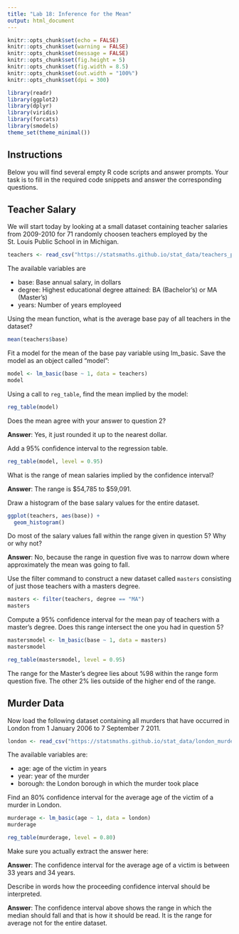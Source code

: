 ---
title: "Lab 18: Inference for the Mean"
output: html_document
---

```{r setup, include=FALSE}
knitr::opts_chunk$set(echo = FALSE)
knitr::opts_chunk$set(warning = FALSE)
knitr::opts_chunk$set(message = FALSE)
knitr::opts_chunk$set(fig.height = 5)
knitr::opts_chunk$set(fig.width = 8.5)
knitr::opts_chunk$set(out.width = "100%")
knitr::opts_chunk$set(dpi = 300)

library(readr)
library(ggplot2)
library(dplyr)
library(viridis)
library(forcats)
library(smodels)
theme_set(theme_minimal())
```

## Instructions

Below you will find several empty R code scripts and answer prompts. Your task
is to fill in the required code snippets and answer the corresponding
questions.

## Teacher Salary

We will start today by looking at a small dataset containing teacher
salaries from 2009-2010 for 71 randomly choosen teachers employed by the
St. Louis Public School in in Michigan.

```{r}
teachers <- read_csv("https://statsmaths.github.io/stat_data/teachers_pay.csv")
```

The available variables are

- base: Base annual salary, in dollars
- degree: Highest educational degree attained: BA (Bachelor's) or MA (Master's)
- years: Number of years employeed

Using the mean function, what is the average base pay of all teachers
in the dataset?

```{r}
mean(teachers$base)
```

Fit a model for the mean of the base pay variable using lm_basic. Save
the model as an object called "model":

```{r}
model <- lm_basic(base ~ 1, data = teachers)
model
```

Using a call to `reg_table`, find the mean implied by the model:

```{r}
reg_table(model)
```

Does the mean agree with your answer to question 2?

**Answer**: Yes, it just rounded it up to the nearest dollar.

Add a 95% confidence interval to the regression table.

```{r}
reg_table(model, level = 0.95)
```

What is the range of mean salaries implied by the confidence interval?

**Answer**: The range is $54,785 to $59,091.

Draw a histogram of the base salary values for the entire dataset.

```{r}
ggplot(teachers, aes(base)) +
  geom_histogram()
```

Do most of the salary values fall within the range given in question 5? Why
or why not?

**Answer**: No, because the range in question five was to narrow down where approximately the mean was going to fall.  

Use the filter command to construct a new dataset called `masters` consisting
of just those teachers with a masters degree.

```{r}
masters <- filter(teachers, degree == "MA")
masters
```

Compute a 95% confidence interval for the mean pay of teachers with a master's
degree. Does this range intersect the one you had in question 5?

```{r}
mastersmodel <- lm_basic(base ~ 1, data = masters)
mastersmodel

reg_table(mastersmodel, level = 0.95)
```

The range for the Master's degree lies about %98 within the range form question five. The other 2% lies outside of the higher end of the range.

## Murder Data

Now load the following dataset containing all murders that have occurred in
London from 1 January 2006 to 7 September 7 2011.

```{r}
london <- read_csv("https://statsmaths.github.io/stat_data/london_murders.csv")
```

The available variables are:

- age: age of the victim in years
- year: year of the murder
- borough: the London borough in which the murder took place

Find an 80% confidence interval for the average age of the victim of a
murder in London.

```{r}
murderage <- lm_basic(age ~ 1, data = london)
murderage

reg_table(murderage, level = 0.80)
```

Make sure you actually extract the answer here:

**Answer**: The confidence interval for the average age of a victim is between 33 years and 34 years. 

Describe in words how the proceeding confidence interval should be
interpreted.

**Answer**: The confidence interval above shows the range in which the median should fall and that is how it should be read. It is the range for average not for the entire dataset.








